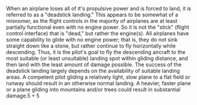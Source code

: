 When an airplane loses all of it's propulsive power and is forced to land, it is referred to as a "deadstick landing."  This appears to be somewhat of a misnomer, as the flight controls in the majority of airplanes are at least partially functional even with no engine power.  So it is not the "stick" (flight control interface) that is "dead," but rather the engine(s).  All airplanes have some capability to glide with no engine power; that is, they do not sink straight down like a stone, but rather continue to fly horizontally while descending.  Thus, it is the pilot's goal to fly the descending aircraft to the most suitable (or least unsuitable) landing spot within gliding distance, and then land with the least amount of damage possible.  The success of the deadstick landing largely depends on the availability of suitable landing areas.  A competent pilot gliding a relatively light, slow plane to a flat field or runway should result in an otherwise normal landing.  A heavier, faster plane or a plane gliding into mountains and/or trees could result in substantial damage.<math>5+5</math>

{{wikify}}
{{rfc}}